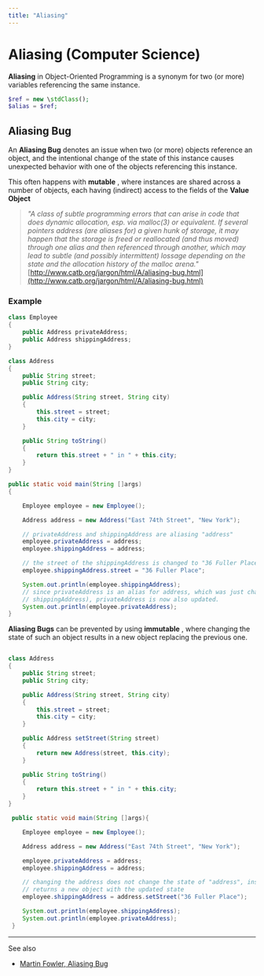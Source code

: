 ```yaml
---
title: "Aliasing"
---
```



# Aliasing (Computer Science)

**Aliasing** in Object-Oriented Programming is a synonym for two (or more) variables referencing the same instance.

```php title="$ref and $alias referencing the same instance"
$ref = new \stdClass();
$alias = $ref;
```


## Aliasing Bug

An **Aliasing Bug** denotes an issue when two (or more) objects reference an object, and the intentional change of the
state of this instance causes unexpected behavior with one of the objects referencing this instance.

This often happens with **mutable**  <GlosRef name="Value Objects" file="sd.valueobject" />, where instances are shared across a number of objects, each having (indirect) access to the fields of the **Value Object**


> _"A class of subtle programming errors that can arise in code that does dynamic allocation, esp. via malloc(3) or equivalent. If several pointers address (are aliases for) a given hunk of storage, it may happen that the storage is freed or reallocated (and thus moved) through one alias and then referenced through another, which may lead to subtle (and possibly intermittent) lossage depending on the state and the allocation history of the malloc arena."_ [http://www.catb.org/jargon/html/A/aliasing-bug.html](http://www.catb.org/jargon/html/A/aliasing-bug.html)


### Example

```java title="privateAddress gets changed unintentionally"
class Employee
{
    public Address privateAddress;
    public Address shippingAddress;
}

class Address
{
    public String street;
    public String city;

    public Address(String street, String city)
    {
        this.street = street;
        this.city = city;
    }

    public String toString()
    {
        return this.street + " in " + this.city;
    }
}

public static void main(String []args)
{

    Employee employee = new Employee();

    Address address = new Address("East 74th Street", "New York");

    // privateAddress and shippingAddress are aliasing "address"
    employee.privateAddress = address;
    employee.shippingAddress = address;

    // the street of the shippingAddress is changed to "36 Fuller Place"
    employee.shippingAddress.street = "36 Fuller Place";

    System.out.println(employee.shippingAddress);
    // since privateAddress is an alias for address, which was just changed (through accessing it with the alias
    // shippingAddress), privateAddress is now also updated.
    System.out.println(employee.privateAddress);
}
```

**Aliasing Bugs** can be prevented by using **immutable** <GlosRef name="Value Objects" file="sd.valueobject" />, where changing the state of such an object results in a new object replacing the previous one.


```java title="Address is immutable "

class Address
{
    public String street;
    public String city;

    public Address(String street, String city)
    {
        this.street = street;
        this.city = city;
    }

    public Address setStreet(String street)
    {
        return new Address(street, this.city);
    }

    public String toString()
    {
        return this.street + " in " + this.city;
    }
}

 public static void main(String []args){

    Employee employee = new Employee();

    Address address = new Address("East 74th Street", "New York");

    employee.privateAddress = address;
    employee.shippingAddress = address;

    // changing the address does not change the state of "address", instead it
    // returns a new object with the updated state
    employee.shippingAddress = address.setStreet("36 Fuller Place");

    System.out.println(employee.shippingAddress);
    System.out.println(employee.privateAddress);
 }
```


-----
See also
 - [Martin Fowler, Aliasing Bug](https://martinfowler.com/bliki/AliasingBug.html)
